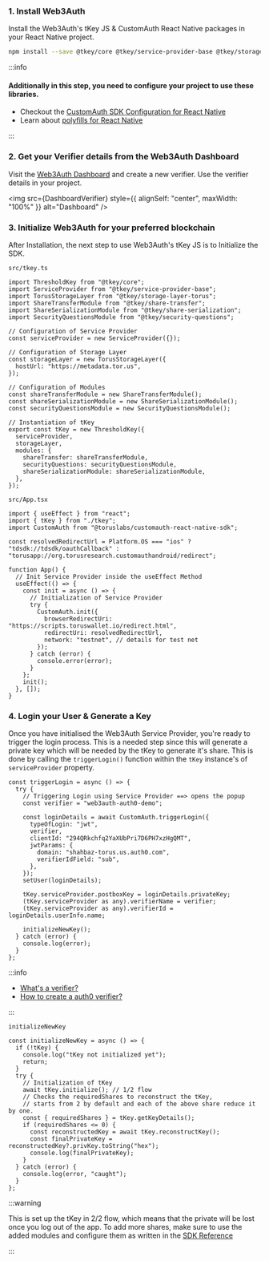 
### 1. Install Web3Auth

Install the Web3Auth's tKey JS & CustomAuth React Native packages in your React Native project.

```bash npm2yarn
npm install --save @tkey/core @tkey/service-provider-base @tkey/storage-layer-torus @tkey/share-serialization @tkey/security-questions @tkey/share-transfer @torusresearch/customauth-react-native
```

:::info

#### Additionally in this step, you need to configure your project to use these libraries.

- Checkout the
  [CustomAuth SDK Configuration for React Native](/docs/sdk/core-kit/tkey-react-native/install#configuration-of-project-to-use-customauth-sdk)
- Learn about [polyfills for React Native](/docs/sdk/core-kit/tkey-react-native/install#bundler-polyfilling)

:::

### 2. Get your Verifier details from the Web3Auth Dashboard

Visit the [Web3Auth Dashboard](https://dashboard.web3auth.io) and create a new verifier. Use the verifier details in your project.

<img src={DashboardVerifier} style={{ alignSelf: "center", maxWidth: "100%" }} alt="Dashboard" />

### 3. Initialize Web3Auth for your preferred blockchain

After Installation, the next step to use Web3Auth's tKey JS is to Initialize the SDK.

`src/tkey.ts`

```tsx
import ThresholdKey from "@tkey/core";
import ServiceProvider from "@tkey/service-provider-base";
import TorusStorageLayer from "@tkey/storage-layer-torus";
import ShareTransferModule from "@tkey/share-transfer";
import ShareSerializationModule from "@tkey/share-serialization";
import SecurityQuestionsModule from "@tkey/security-questions";

// Configuration of Service Provider
const serviceProvider = new ServiceProvider({});

// Configuration of Storage Layer
const storageLayer = new TorusStorageLayer({
  hostUrl: "https://metadata.tor.us",
});

// Configuration of Modules
const shareTransferModule = new ShareTransferModule();
const shareSerializationModule = new ShareSerializationModule();
const securityQuestionsModule = new SecurityQuestionsModule();

// Instantiation of tKey
export const tKey = new ThresholdKey({
  serviceProvider,
  storageLayer,
  modules: {
    shareTransfer: shareTransferModule,
    securityQuestions: securityQuestionsModule,
    shareSerializationModule: shareSerializationModule,
  },
});
```

`src/App.tsx`

```tsx
import { useEffect } from "react";
import { tKey } from "./tkey";
import CustomAuth from "@toruslabs/customauth-react-native-sdk";

const resolvedRedirectUrl = Platform.OS === "ios" ? "tdsdk://tdsdk/oauthCallback" : "torusapp://org.torusresearch.customauthandroid/redirect";

function App() {
  // Init Service Provider inside the useEffect Method
  useEffect(() => {
    const init = async () => {
      // Initialization of Service Provider
      try {
        CustomAuth.init({
          browserRedirectUri: "https://scripts.toruswallet.io/redirect.html",
          redirectUri: resolvedRedirectUrl,
          network: "testnet", // details for test net
        });
      } catch (error) {
        console.error(error);
      }
    };
    init();
  }, []);
}
```

### 4. Login your User & Generate a Key

Once you have initialised the Web3Auth Service Provider, you're ready to trigger the login process. This is a needed step since this will generate a
private key which will be needed by the tKey to generate it's share. This is done by calling the `triggerLogin()` function within the `tKey`
instance's of `serviceProvider` property.

```tsx
const triggerLogin = async () => {
  try {
    // Triggering Login using Service Provider ==> opens the popup
    const verifier = "web3auth-auth0-demo";

    const loginDetails = await CustomAuth.triggerLogin({
      typeOfLogin: "jwt",
      verifier,
      clientId: "294QRkchfq2YaXUbPri7D6PH7xzHgQMT",
      jwtParams: {
        domain: "shahbaz-torus.us.auth0.com",
        verifierIdField: "sub",
      },
    });
    setUser(loginDetails);

    tKey.serviceProvider.postboxKey = loginDetails.privateKey;
    (tKey.serviceProvider as any).verifierName = verifier;
    (tKey.serviceProvider as any).verifierId = loginDetails.userInfo.name;

    initializeNewKey();
  } catch (error) {
    console.log(error);
  }
};
```

:::info

- [What's a verifier?](/auth-provider-setup/verifiers)
- [How to create a auth0 verifier?](/docs/auth-provider-setup/federated-identity-providers)

:::

`initializeNewKey`

```tsx
const initializeNewKey = async () => {
  if (!tKey) {
    console.log("tKey not initialized yet");
    return;
  }
  try {
    // Initialization of tKey
    await tKey.initialize(); // 1/2 flow
    // Checks the requiredShares to reconstruct the tKey,
    // starts from 2 by default and each of the above share reduce it by one.
    const { requiredShares } = tKey.getKeyDetails();
    if (requiredShares <= 0) {
      const reconstructedKey = await tKey.reconstructKey();
      const finalPrivateKey = reconstructedKey?.privKey.toString("hex");
      console.log(finalPrivateKey);
    }
  } catch (error) {
    console.log(error, "caught");
  }
};
```

:::warning

This is set up the tKey in 2/2 flow, which means that the private will be lost once you log out of the app. To add more shares, make sure to use the
added modules and configure them as written in the [SDK Reference](/docs/sdk/core-kit/tkey-react-native/modules/)

:::
